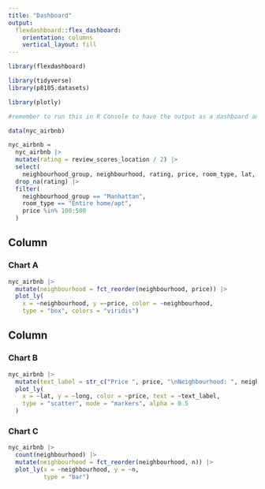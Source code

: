 ```yaml
---
title: "Dashboard"
output: 
  flexdashboard::flex_dashboard:
    orientation: columns
    vertical_layout: fill
---
```


```r
library(flexdashboard)

library(tidyverse)
library(p8105.datasets)

library(plotly)

#remember to run this in R Console to have the output as a dashboard and not just an html --> rmarkdown::render("dashboard.Rmd", output_format = "flexdashboard::flex_dashboard")
```

```r
data(nyc_airbnb)

nyc_airbnb = 
  nyc_airbnb |> 
  mutate(rating = review_scores_location / 2) |> 
  select(
    neighbourhood_group, neighbourhood, rating, price, room_type, lat, long) |>
  drop_na(rating) |>  
  filter(
    neighbourhood_group == "Manhattan",
    room_type == "Entire home/apt",
    price %in% 100:500
  )
```

Column {data-width=650}
-----------------------------------------------------------------------

### Chart A

```r
nyc_airbnb |> 
  mutate(neighbourhood = fct_reorder(neighbourhood, price)) |> 
  plot_ly(
    x = ~neighbourhood, y =~price, color = ~neighbourhood,
    type = "box", colors = "viridis")
```

Column {data-width=350}
-----------------------------------------------------------------------

### Chart B

```r
nyc_airbnb |> 
  mutate(text_label = str_c("Price ", price, "\nNeighbourhood: ", neighbourhood)) |> 
  plot_ly(
    x = ~lat, y = ~long, color = ~price, text = ~text_label,
    type = "scatter", mode = "markers", alpha = 0.5
  )
```

### Chart C

```r
nyc_airbnb |> 
  count(neighbourhood) |> 
  mutate(neighbourhood = fct_reorder(neighbourhood, n)) |> 
  plot_ly(x = ~neighbourhood, y = ~n,
          type = "bar")
```

